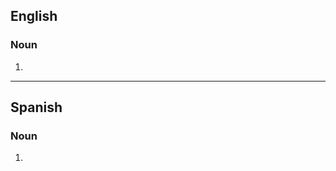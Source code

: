 {{also|transgènes}}

==English==

===Noun===
{{head|en|noun plural form}}

# {{plural of|transgene|lang=en}}

----

==Spanish==

===Noun===
{{head|es|noun form}}

# {{plural of|transgén|lang=es}}